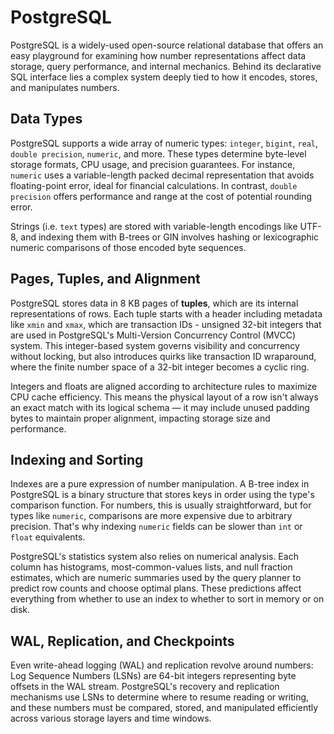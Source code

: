# PostgreSQL

PostgreSQL is a widely-used open-source relational database that offers an easy playground for examining how number representations affect data storage, query performance, and internal mechanics. Behind its declarative SQL interface lies a complex system deeply tied to how it encodes, stores, and manipulates numbers.

## Data Types

PostgreSQL supports a wide array of numeric types: `integer`, `bigint`, `real`, `double precision`, `numeric`, and more. These types determine byte-level storage formats, CPU usage, and precision guarantees. For instance, `numeric` uses a variable-length packed decimal representation that avoids floating-point error, ideal for financial calculations. In contrast, `double precision` offers performance and range at the cost of potential rounding error.

Strings (i.e. `text` types) are stored with variable-length encodings like UTF-8, and indexing them with B-trees or GIN involves hashing or lexicographic numeric comparisons of those encoded byte sequences.

## Pages, Tuples, and Alignment

PostgreSQL stores data in 8 KB pages of **tuples**, which are its internal representations of rows. Each tuple starts with a header including metadata like `xmin` and `xmax`, which are transaction IDs - unsigned 32-bit integers that are used in PostgreSQL's Multi-Version Concurrency Control (MVCC) system. This integer-based system governs visibility and concurrency without locking, but also introduces quirks like transaction ID wraparound, where the finite number space of a 32-bit integer becomes a cyclic ring.

Integers and floats are aligned according to architecture rules to maximize CPU cache efficiency. This means the physical layout of a row isn't always an exact match with its logical schema — it may include unused padding bytes to maintain proper alignment, impacting storage size and performance.

## Indexing and Sorting

Indexes are a pure expression of number manipulation. A B-tree index in PostgreSQL is a binary structure that stores keys in order using the type's comparison function. For numbers, this is usually straightforward, but for types like `numeric`, comparisons are more expensive due to arbitrary precision. That's why indexing `numeric` fields can be slower than `int` or `float` equivalents.

PostgreSQL's statistics system also relies on numerical analysis. Each column has histograms, most-common-values lists, and null fraction estimates, which are numeric summaries used by the query planner to predict row counts and choose optimal plans. These predictions affect everything from whether to use an index to whether to sort in memory or on disk.

## WAL, Replication, and Checkpoints

Even write-ahead logging (WAL) and replication revolve around numbers: Log Sequence Numbers (LSNs) are 64-bit integers representing byte offsets in the WAL stream. PostgreSQL's recovery and replication mechanisms use LSNs to determine where to resume reading or writing, and these numbers must be compared, stored, and manipulated efficiently across various storage layers and time windows.